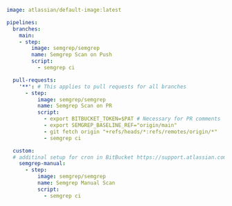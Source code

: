 ```yaml
image: atlassian/default-image:latest

pipelines:
  branches:
    main:
    - step:
        image: semgrep/semgrep
        name: Semgrep Scan on Push
        script:
          - semgrep ci

  pull-requests:
    '**': # This applies to pull requests for all branches
      - step:
          image: semgrep/semgrep
          name: Semgrep Scan on PR
          script:
            - export BITBUCKET_TOKEN=$PAT # Necessary for PR comments
            - export SEMGREP_BASELINE_REF="origin/main"
            - git fetch origin "+refs/heads/*:refs/remotes/origin/*"
            - semgrep ci

  custom:
  # additinal setup for cron in BitBucket https://support.atlassian.com/bitbucket-cloud/docs/pipeline-triggers/#On-schedule
    semgrep-manual:
      - step:
          image: semgrep/semgrep
          name: Semgrep Manual Scan
          script:
            - semgrep ci
```
